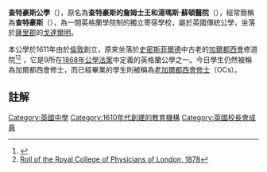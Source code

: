 {{Infobox UK school 
| name         = Charterhouse
| zh-name      = 查特豪斯公學
| image        = CharterhouseBadge.png
| size         = 120px
| motto        = {{lang-la|Deo Dante Dedi}}<br>（上帝給予的，我必給予）<!--The motto is often loosely translated as "God having given, I give", but that is not the meaning of the Latin-->
| established  = 1611年
| type         = [[獨立學校_(英國)|獨立學校]]與[[寄宿學校|寄宿學校]]<br>[[公學|公學]]
| religion     = [[英國國教|英國國教]]
| president    = 
| head_label   = 校長
| head         = 理查·布雷明<br>（{{lang|en|Richard Pleming}}）
| r_head_label = 副首席教師
| r_head       = 安德魯·德勒<br>（{{lang|en|Andrew Turner}}）
| chair_label  = 理事主席
| chair        = 賽蒙·羅賓森<br>（{{lang|en|Simon Robinson}}）
| founder      = {{link-en|湯瑪斯·蘇頓|Thomas Sutton}}
| founder_pl   = 
| specialist   = 
| street       = 
| city         = [[戈達爾明|戈達爾明]]
| county       = [[薩里郡|薩里郡]]
| country      = [[英國|英國]]
| postcode     = GU7 2DX
| LEA          = 
| ofsted       = 
| staff        = 約100位全職教師
| enrollment   = 約740位 
| gender       = 男性；混有預科學生
| lower_age    = 13
| upper_age    = 18
| houses       = 
| colours      = [[粉紅色|粉紅色]]、[[藍色|藍色]]和[[褐紫紅色|褐紫紅色]] 
{{color box|Pink}}{{color box|Blue}}{{color box|Maroon}}
| publication  = 
| free_label_1 = 畢業生稱呼
| free_1       = [[老加爾都西修士|老加爾都西修士]]
| website      = http://www.charterhouse.org.uk/
| website_name = www.charterhouse.org.uk
}}
'''查特豪斯公學'''（{{lang-en|Charterhouse School}}），原名為'''查特豪斯的詹姆士王和湯瑪斯·蘇頓醫院'''（{{lang-en|The Hospital of King James and Thomas Sutton in Charterhouse}}），經常簡稱為'''查特豪斯'''（{{lang-en|Charterhouse}}），為一間英格蘭學院制的獨立寄宿學校，屬於英國傳統公學，坐落於[[薩里郡|薩里郡]]的[[戈達爾明|戈達爾明]]。

本公學於1611年由{{link-en|湯瑪斯·蘇頓|Thomas Sutton}}於[[倫敦|倫敦]]創立，原來坐落於[[史密斯菲爾德_(倫敦)|史密斯菲爾德]]{{le|卡爾特豪斯廣場|Charterhouse Square}}中古老的[[加爾都西會|加爾都西會]]修道院<ref>{{Cite web |url=http://books.google.com/books?id=9RIJAAAAIAAJ&pg=PA21&lpg=PA21&dq=%22henry+levett%22+charterhouse&source=web&ots=UrPwCJ6g8h&sig=cogs9fe5CtuDXMAqlNwFVg6rRms&hl=en#PPA21,M1The |title=Roll of the Royal College of Physicians of London, 1861 |access-date=2010-06-20 |archive-date=2021-03-09 |archive-url=https://web.archive.org/web/20210309140030/https://books.google.com/books?id=9RIJAAAAIAAJ&pg=PA21&lpg=PA21&dq=%22henry+levett%22+charterhouse&source=web&ots=UrPwCJ6g8h&sig=cogs9fe5CtuDXMAqlNwFVg6rRms&hl=en#PPA21,M1The |dead-url=no }}</ref><ref>[http://books.google.com/books?id=Ga8YAAAAIAAJ&pg=PA22&lpg=PA22&dq=%22henry+levett%22+charterhouse&source=web&ots=JGUi-Dn7ID&sig=OXXcDHCNT_LjnmI50BrZH0E3R4A&hl=enThe Roll of the Royal College of Physicians of London, 1878]</ref> ，它是9所在[[1868年公學法案|1868年公學法案]]中定義的英格蘭公學之一。今日學生仍然被稱為加爾都西會修士，而已經畢業的學生則被稱為[[老加爾都西會修士|老加爾都西會修士]]（OCs）。

==註解==
<small>

<references/>

</small>

{{DEFAULTSORT:Charterhouse School}}
[[Category:英國中學|Category:英國中學]]
[[Category:1610年代創建的教育機構|Category:1610年代創建的教育機構]]
[[Category:英國校長會成員|Category:英國校長會成員]]